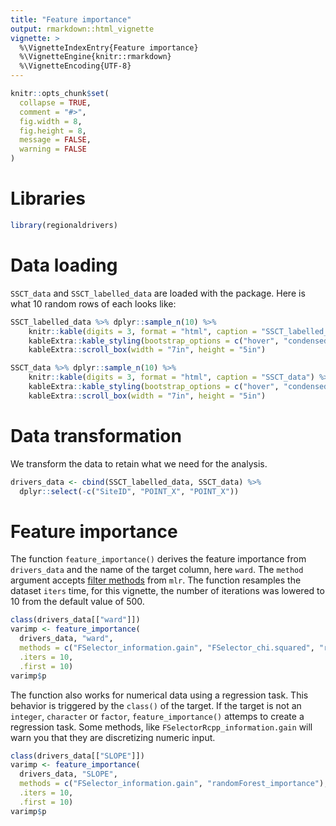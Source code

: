 ```yaml
---
title: "Feature importance"
output: rmarkdown::html_vignette
vignette: >
  %\VignetteIndexEntry{Feature importance}
  %\VignetteEngine{knitr::rmarkdown}
  %\VignetteEncoding{UTF-8}
---
```


```r
knitr::opts_chunk$set(
  collapse = TRUE,
  comment = "#>",
  fig.width = 8,
  fig.height = 8,
  message = FALSE,
  warning = FALSE
)
```

# Libraries

```r
library(regionaldrivers)
```

# Data loading

`SSCT_data` and `SSCT_labelled_data` are loaded with the package.
Here is what 10 random rows of each looks like:

```r
SSCT_labelled_data %>% dplyr::sample_n(10) %>%
	knitr::kable(digits = 3, format = "html", caption = "SSCT_labelled_data") %>% 
	kableExtra::kable_styling(bootstrap_options = c("hover", "condensed")) %>% 
	kableExtra::scroll_box(width = "7in", height = "5in")
```

```r
SSCT_data %>% dplyr::sample_n(10) %>%
	knitr::kable(digits = 3, format = "html", caption = "SSCT_data") %>% 
	kableExtra::kable_styling(bootstrap_options = c("hover", "condensed")) %>% 
	kableExtra::scroll_box(width = "7in", height = "5in")	
```

# Data transformation

We transform the data to retain what we need for the analysis.

```r
drivers_data <- cbind(SSCT_labelled_data, SSCT_data) %>%
  dplyr::select(-c("SiteID", "POINT_X", "POINT_X"))
```

# Feature importance

The function `feature_importance()` derives the feature importance from `drivers_data` and the name of the target column, here `ward`.
The `method` argument accepts [filter methods](https://mlr.mlr-org.com/articles/tutorial/filter_methods.html) from `mlr`.
The function resamples the dataset `iters` time, for this vignette, the number of iterations was lowered to 10 from the default value of 500.

```r
class(drivers_data[["ward"]])
varimp <- feature_importance(
  drivers_data, "ward", 
  methods = c("FSelector_information.gain", "FSelector_chi.squared", "randomForest_importance"),
  .iters = 10,
  .first = 10)
varimp$p
```

The function also works for numerical data using a regression task.
This behavior is triggered by the `class()` of the target.
If the target is not an `integer`, `character` or `factor`, `feature_importance()` attemps to create a regression task.
Some methods, like `FSelectorRcpp_information.gain` will warn you that they are discretizing numeric input.

```r
class(drivers_data[["SLOPE"]])
varimp <- feature_importance(
  drivers_data, "SLOPE", 
  methods = c("FSelector_information.gain", "randomForest_importance"),
  .iters = 10,
  .first = 10)
varimp$p
```
